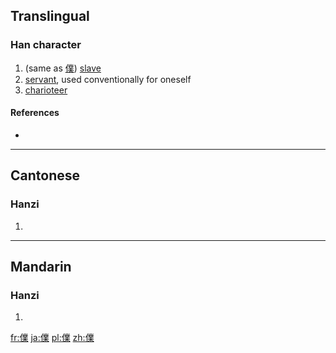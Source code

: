 ==Translingual==

===Han character===
{{Han char|rn=9|rad=人|as=13|sn=15|four=|canj=OTCD|ids=⿰亻業}}

# (same as [[僕]]) [[slave]]
# [[servant]], used conventionally for oneself
# [[charioteer]]

====References====
* {{Han ref|kx=0118.220|hdz=10224.110|uh=3492|ud=13458}}

----

==Cantonese==

===Hanzi===
{{yue-hanzi|jyut=[[buk6]]|y=buk6}}

# {{defn|lang=yue|sort=人13}}

----

==Mandarin==

===Hanzi===
{{cmn-hanzi|pin=[[pú]] ([[pu2]])|wg=p'u<sup>2</sup>}}

# {{defn|lang=cmn|sort=人13}}

[[fr:㒒]]
[[ja:㒒]]
[[pl:㒒]]
[[zh:㒒]]
